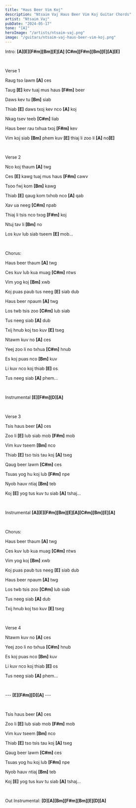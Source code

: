 ```yaml
---
title: "Haus Beer Vim Koj"
description: "Ntsaim Vaj Haus Beer Vim Koj Guitar Chords"
artist: "Ntsaim Vaj"
pubDate: "2024-05-17"
tone: "[A]"
heroImage: "/artists/ntsaim-vaj.png"
image: "/guitars/ntsaim-vaj-haus-beer-vim-koj.png"
---
```


Intro: <b>[A][E][F#m][Bm][E][A] [C#m][F#m][Bm][E][A][E]</b>

<br />

Verse 1

Raug tso lawm <b>[A]</b> ces

Taug <b>[E]</b> kev tuaj mus haus <b>[F#m]</b> beer

Daws kev tu <b>[Bm]</b> siab

Thiab <b>[E]</b> daws txoj kev nco <b>[A]</b> koj

Nkag tsev teeb <b>[C#m]</b> liab

Haus beer rau txhua txoj <b>[F#m]</b> kev

Vim koj siab <b>[Bm]</b> phem kuv <b>[E]</b> thiaj li zoo li <b>[A]</b> no<b>[E]</b>

<br />

Verse 2

Nco koj thaum <b>[A]</b> twg

Ces <b>[E]</b> kawg tuaj mus haus <b>[F#m]</b> cawv

Tsoo fwj kom <b>[Bm]</b> kawg

Thiab <b>[E]</b> qaug kom txhob nco <b>[A]</b> qab

Xav ua neeg <b>[C#m]</b> npab

Thiaj li tsis nco txog <b>[F#m]</b> koj

Ntuj tav li <b>[Bm]</b> no

Los kuv lub siab tseem <b>[E]</b> mob...

<br />

Chorus:

Haus beer thaum <b>[A]</b> twg

Ces kuv lub kua muag <b>[C#m]</b> ntws

Vim yog koj <b>[Bm]</b> xwb

Koj puas paub tus neeg <b>[E]</b> siab dub

Haus beer npaum <b>[A]</b> twg

Los twb tsis zoo <b>[C#m]</b> lub siab

Tus neeg siab <b>[A]</b> dub

Txij hnub koj tso kuv <b>[E]</b> tseg

Ntawm kuv no <b>[A]</b> ces

Yeej zoo li no txhua <b>[C#m]</b> hnub

Es koj puas nco <b>[Bm]</b> kuv

Li kuv nco koj thiab <b>[E]</b> os

Tus neeg siab <b>[A]</b> phem...

<br />

Instrumental <b>[E][F#m][D][A]</b>

<br />

Verse 3

Tsis haus beer <b>[A]</b> ces

Zoo li <b>[E]</b> lub siab mob <b>[F#m]</b> mob

Vim kuv tseem <b>[Bm]</b> nco

Thiab <b>[E]</b> tso tsis tau koj <b>[A]</b> tseg

Qaug beer lawm <b>[C#m]</b> ces

Tsuas yog hu koj lub <b>[F#m]</b> npe

Nyob hauv ntiaj <b>[Bm]</b> teb

Koj <b>[E]</b> yog tus kuv tu siab <b>[A]</b> tshaj...

<br />

Instrumental <b>[A][E][F#m][Bm][E][A][C#m][Bm][E][A]</b>

<br />

Chorus:

Haus beer thaum <b>[A]</b> twg

Ces kuv lub kua muag <b>[C#m]</b> ntws

Vim yog koj <b>[Bm]</b> xwb

Koj puas paub tus neeg <b>[E]</b> siab dub

Haus beer npaum <b>[A]</b> twg

Los twb tsis zoo <b>[C#m]</b> lub siab

Tus neeg siab <b>[A]</b> dub

Txij hnub koj tso kuv <b>[E]</b> tseg

<br />

Verse 4

Ntawm kuv no <b>[A]</b> ces

Yeej zoo li no txhua <b>[C#m]</b> hnub

Es koj puas nco <b>[Bm]</b> kuv

Li kuv nco koj thiab <b>[E]</b> os

Tus neeg siab <b>[A]</b> phem...

<br />

--- <b>[E][F#m][D][A]</b> ---

<br />

Tsis haus beer <b>[A]</b> ces

Zoo li <b>[E]</b> lub siab mob <b>[F#m]</b> mob

Vim kuv tseem <b>[Bm]</b> nco

Thiab <b>[E]</b> tso tsis tau koj <b>[A]</b> tseg

Qaug beer lawm <b>[C#m]</b> ces

Tsuas yog hu koj lub <b>[F#m]</b> npe

Nyob hauv ntiaj <b>[Bm]</b> teb

Koj <b>[E]</b> yog tus kuv tu siab <b>[A]</b> tshaj...

<br />

Out Instrumental: <b>[D][A][Bm][F#m][Bm][E][D][A]</b>
